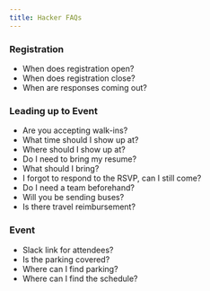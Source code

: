 ```yaml
---
title: Hacker FAQs
---
```


### Registration
* When does registration open?
* When does registration close?
* When are responses coming out?

### Leading up to Event
* Are you accepting walk-ins?
* What time should I show up at?
* Where should I show up at?
* Do I need to bring my resume?
* What should I bring?
* I forgot to respond to the RSVP, can I still come?
* Do I need a team beforehand?
* Will you be sending buses?
* Is there travel reimbursement?

### Event
* Slack link for attendees?
* Is the parking covered?
* Where can I find parking?
* Where can I find the schedule?